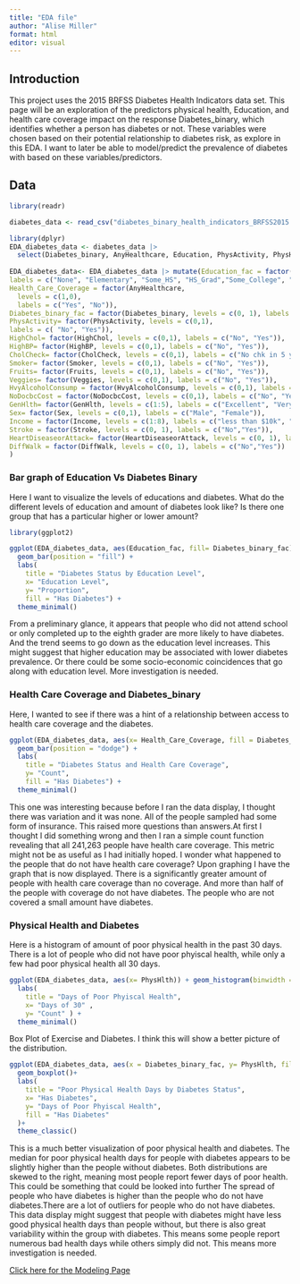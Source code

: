 ```yaml
---
title: "EDA file"
author: "Alise Miller"
format: html
editor: visual
---
```


## Introduction

This project uses the 2015 BRFSS Diabetes Health Indicators data set. This page will be an exploration of the predictors physical health, Education, and health care coverage impact on the response Diabetes_binary, which identifies whether a person has diabetes or not. These variables were chosen based on their potential relationship to diabetes risk, as explore in this EDA. I want to later be able to model/predict the prevalence of diabetes with based on these variables/predictors.

## Data

```r
library(readr)

diabetes_data <- read_csv("diabetes_binary_health_indicators_BRFSS2015.csv")
```

```r
library(dplyr)
EDA_diabetes_data <- diabetes_data |>
  select(Diabetes_binary, AnyHealthcare, Education, PhysActivity, PhysHlth, HighBP, HighChol,CholCheck,Smoker,Stroke, HeartDiseaseorAttack, Fruits, Veggies, HvyAlcoholConsump, NoDocbcCost, GenHlth, Sex, Income, BMI, MentHlth, DiffWalk)
  
EDA_diabetes_data<- EDA_diabetes_data |> mutate(Education_fac = factor(Education, levels = 1:6, 
labels = c("None", "Elementary", "Some_HS", "HS_Grad","Some_College", "College_Grad")),
Health_Care_Coverage = factor(AnyHealthcare,
  levels = c(1,0),
  labels = c("Yes", "No")),
Diabetes_binary_fac = factor(Diabetes_binary, levels = c(0, 1), labels = c("No", "Yes")),
PhysActivity= factor(PhysActivity, levels = c(0,1),
labels = c( "No", "Yes")),
HighChol= factor(HighChol, levels = c(0,1), labels = c("No", "Yes")),
HighBP= factor(HighBP, levels = c(0,1), labels = c("No", "Yes")),
CholCheck= factor(CholCheck, levels = c(0,1), labels = c("No chk in 5 yrs", "Yes chk in 5 yrs")),
Smoker= factor(Smoker, levels = c(0,1), labels = c("No", "Yes")),
Fruits= factor(Fruits, levels = c(0,1), labels = c("No", "Yes")),
Veggies= factor(Veggies, levels = c(0,1), labels = c("No", "Yes")),
HvyAlcoholConsump = factor(HvyAlcoholConsump, levels = c(0,1), labels = c("No", "Yes")),
NoDocbcCost = factor(NoDocbcCost, levels = c(0,1), labels = c("No", "Yes")),
GenHlth= factor(GenHlth, levels = c(1:5), labels = c("Excellent", "Very Good", "Good", "Fair", "Poor")), 
Sex= factor(Sex, levels = c(0,1), labels = c("Male", "Female")),
Income = factor(Income, levels = c(1:8), labels = c("less than $10k", "$10k-$15k", "$15k-$20K", "$20K-$25K", "$25K-$35K","$35K-$50K", "$50K-$75K", "$75k or more")), 
Stroke = factor(Stroke, levels = c(0, 1), labels = c("No","Yes")),
HeartDiseaseorAttack= factor(HeartDiseaseorAttack, levels = c(0, 1), labels = c("No","Yes")),
DiffWalk = factor(DiffWalk, levels = c(0, 1), labels = c("No","Yes"))
)
```

### Bar graph of Education Vs Diabetes Binary

Here I want to visualize the levels of educations and diabetes. What do the different levels of education and amount of diabetes look like? Is there one group that has a particular higher or lower amount?

```r
library(ggplot2)

ggplot(EDA_diabetes_data, aes(Education_fac, fill= Diabetes_binary_fac))+
  geom_bar(position = "fill") +
  labs(
    title = "Diabetes Status by Education Level",
    x= "Education Level",
    y= "Proportion", 
    fill = "Has Diabetes") +
  theme_minimal()
```

From a preliminary glance, it appears that people who did not attend school or only completed up to the eighth grader are more likely to have diabetes. And the trend seems to go down as the education level increases. This might suggest that higher education may be associated with lower diabetes prevalence. Or there could be some socio-economic coincidences that go along with education level. More investigation is needed.

### Health Care Coverage and Diabetes_binary

Here, I wanted to see if there was a hint of a relationship between access to health care coverage and the diabetes.

```r
ggplot(EDA_diabetes_data, aes(x= Health_Care_Coverage, fill = Diabetes_binary_fac)) + 
  geom_bar(position = "dodge") +
  labs(
    title = "Diabetes Status and Health Care Coverage",
    y= "Count", 
    fill = "Has Diabetes") +
  theme_minimal()
```

This one was interesting because before I ran the data display, I thought there was variation and it was none. All of the people sampled had some form of insurance. This raised more questions than answers.At first I thought I did something wrong and then I ran a simple count function revealing that all 241,263 people have health care coverage. This metric might not be as useful as I had initially hoped. I wonder what happened to the people that do not have health care coverage? Upon graphing I have the graph that is now displayed. There is a significantly greater amount of people with health care coverage than no coverage. And more than half of the people with coverage do not have diabetes. The people who are not covered a small amount have diabetes. 

### Physical Health and Diabetes

Here is a histogram of amount of poor physical health in the past 30 days. There is a lot of people who did not have poor phyiscal health, while only a few had poor physical health all 30 days.

```r
ggplot(EDA_diabetes_data, aes(x= PhysHlth)) + geom_histogram(binwidth = 2, fill = "blue", color = "white") + 
  labs(
    title = "Days of Poor Phyiscal Health",
    x= "Days of 30" ,
    y= "Count" ) +
  theme_minimal()
```

Box Plot of Exercise and Diabetes. I think this will show a better picture of the distribution.

```r
ggplot(EDA_diabetes_data, aes(x = Diabetes_binary_fac, y= PhysHlth, fill = Diabetes_binary_fac)) +
  geom_boxplot()+
  labs(
    title = "Poor Physical Health Days by Diabetes Status", 
    x= "Has Diabetes", 
    y= "Days of Poor Phyiscal Health",
    fill = "Has Diabetes"
  )+
  theme_classic()
```

This is a much better visualization of poor physical health and diabetes. The median for poor physical health days for people with diabetes appears to be slightly higher than the people without diabetes. Both distributions are skewed to the right, meaning most people report fewer days of poor health. This could be something that could be looked into further The spread of people who have diabetes is higher than the people who do not have diabetes.There are a lot of outliers for people who do not have diabetes. This data display might suggest that people with diabetes might have less good physical health days than people without, but there is also great variability within the group with diabetes. This means some people report numerous bad health days while others simply did not. This means more investigation is needed.



 [Click here for the Modeling Page](Modeling FIle.html)

